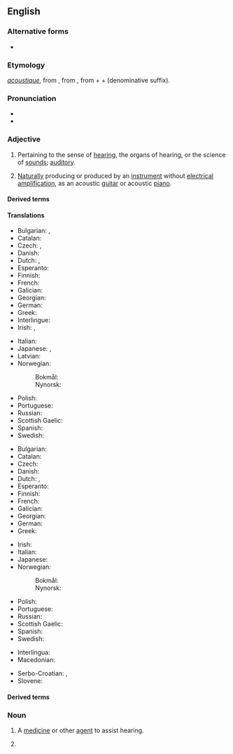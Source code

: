 ==English==

===Alternative forms===
* {{l|en|acoustick}} {{qualifier|obsolete}}

===Etymology===
{{etyl|fr|en}} ''[[acoustique]]'', from {{etyl|grc|en}} {{m|grc|ἀκουστικός||auditory}}, from {{etyl|ine-pro|en}} {{m|ine-pro|*h₂ḱh₂owsyéti||to be sharp-eared}}, from {{m|ine-pro|*h₂eḱ-||sharp}} + {{m|ine-pro|*h₂ows-||ear}} + {{m|ine-pro|*yé-}} (denominative suffix).

===Pronunciation===
* {{IPA|/əˈkuːstɪk/|lang=en}}
* {{audio|En-us-acoustic.ogg|Audio (US)|lang=en}}

===Adjective===
{{en-adj|-}}

# Pertaining to the sense of [[hearing]], the organs of hearing, or the science of [[sounds]]; [[auditory]].
# {{lb|en|music}} [[naturally|Naturally]] producing or produced by an [[instrument]] without [[electrical]] [[amplification]], as an acoustic [[guitar]] or acoustic [[piano]].

====Derived terms====
{{der4|en
|acoustically
|acoustic bass
|acoustic bass guitar
|acoustic bassist
|acoustic coupler
|acoustic emission
|acoustic energy
|acoustic guitar
|acoustic guitarist
|acoustic jamming
|acoustic meatus
|acoustic mirror
|acoustic neuroma
|acoustic perfume
|acoustic shock
|acoustic-electric
|acoustician
|acousticofacial
|acousticopalpebral
|acousticophobia
|aeroacoustic
|anacoustic
|archaeoacoustic
|baryon acoustic oscillation
|bioacoustic
|catacoustic
|diacoustic
|echoacoustic
|electroacoustic
|electroacoustic
|geoacoustic
|hydroacoustic
|magnetoacoustic
|microacoustic
|nonacoustic
|optoacoustic
|otacoustic
|otoacoustic
|photoacoustic
|polyacoustic
|psychoacoustic
|semi-acoustic
|semiacoustic
|subacoustic
|superacoustic
|thermoacoustic
|vestibuloacoustic
|vibracoustic
|vibroacoustic}}

====Translations====
{{trans-top|pertaining to hearing or the science of sounds}}
* Bulgarian: {{t|bg|слухов}}, {{t|bg|акустичен}}
* Catalan: {{t|ca|acústic}}
* Czech: {{t|cs|akustický}}, {{t+|cs|zvukový}}
* Danish: {{t|da|akustisk}}
* Dutch: {{t+|nl|akoestisch}}, {{t+|nl|akoestische}}
* Esperanto: {{t|eo|akustika}}
* Finnish: {{t+|fi|akustinen}}
* French: {{t+|fr|acoustique}}
* Galician: {{t|gl|acústico}}
* Georgian: {{t|ka|აკუსტიკური}}
* German: {{t+|de|akustisch}}
* Greek: {{t+|el|ακουστικός}}
* Interlingue: {{t|ie|acustic}}
* Irish: {{t|ga|fuaimiúil}}, {{t+|ga|fuaime}}
{{trans-mid}}
* Italian: {{t+|it|acustico}}
* Japanese: {{t|ja|音の|tr=oto-no}}, {{t|ja|音響の|tr=onkyō-no}}
* Latvian: {{t|lv|akustisks}}
* Norwegian:
*: Bokmål: {{t+|no|akustisk}}
*: Nynorsk: {{t+|no|akustisk}}
* Polish: {{t+|pl|akustyczny}}
* Portuguese: {{t+|pt|acústico}}
* Russian: {{t+|ru|акусти́ческий}}
* Scottish Gaelic: {{t|gd|fuaimearra}}
* Spanish: {{t+|es|acústico}}
* Swedish: {{t+|sv|akustisk}}
{{trans-bottom}}

{{trans-top|producing or produced without electrical amplification}}
* Bulgarian: {{t|bg|акустичен}}
* Catalan: {{t|ca|acústic}}
* Czech: {{t|cs|akustický}}
* Danish: {{t|da|akustisk}}
* Dutch: {{t+|nl|akoestisch}}, {{t+|nl|akoestische}}
* Esperanto: {{t|eo|akustika}}
* Finnish: {{t+|fi|akustinen}}
* French: {{t+|fr|acoustique}}
* Galician: {{t|gl|acústico}}
* Georgian: {{t|ka|აკუსტიკური}}
* German: {{t+|de|akustisch}}
* Greek: {{t+|el|ακουστικός}}
{{trans-mid}}
* Irish: {{t|ga|fuaimiúil}}
* Italian: {{t+|it|acustico}}
* Japanese: {{t|ja|アコースティック|tr=akōsutikku}}
* Norwegian:
*: Bokmål: {{t+|no|akustisk}}
*: Nynorsk: {{t+|no|akustisk}}
* Polish: {{t+|pl|akustyczny}}
* Portuguese: {{t+|pt|acústico}}
* Russian: {{t+|ru|акусти́ческий}}
* Scottish Gaelic: {{t|gd|fuaimearra}}
* Spanish: {{t+|es|acústico}}
* Swedish: {{t+|sv|akustisk}}
{{trans-bottom}}

{{checktrans-top}}
* Interlingua: {{t-check|ia|acustic}}
* Macedonian: {{t-check|mk|акустички}}
{{trans-mid}}
* Serbo-Croatian: {{t+check|sh|akùstičan}}, {{t+check|sh|akùstičkī}}
* Slovene: {{t-check|sl|akustičen}}
{{trans-bottom}}

====Derived terms====
{{der2|en
|{{l|en|acoustic bass guitar}}
|{{l|en|acoustic duct|pos=the auditory duct, or external passage of the ear}}
|{{l|en|acoustic guitar}}
|{{l|en|acoustic telegraph|pos=a telegraph making audible signals; a telephone, notably used on ships}}
|{{l|en|acoustic vessels|pos=brazen tubes or vessels, shaped like a bell, used in ancient theaters to propel the voices of the actors, so as to render them audible to a great distance}}
|{{l|en|acoustic-electric}}
|{{l|en|acoustics}}
}}

===Noun===
{{en-noun}}

# {{lb|en|medicine}} A [[medicine]] or other [[agent]] to assist hearing.
# {{clipping of|en|acoustic guitar}}